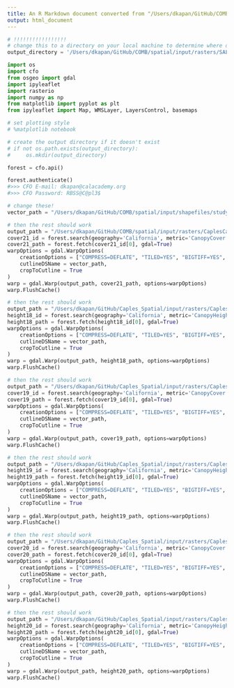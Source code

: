 ```yaml
---
title: An R Markdown document converted from "/Users/dkapan/GitHub/COMB/spatial/note/SALO_DIRECT.ipynb"
output: html_document
---
```


```python
# !!!!!!!!!!!!!!!!!
# change this to a directory on your local machine to determine where downloads will go
output_directory = '/Users/dkapan/GitHub/COMB/spatial/input/rasters/SALO'
```

```python
import os
import cfo
from osgeo import gdal
import ipyleaflet
import rasterio
import numpy as np
from matplotlib import pyplot as plt
from ipyleaflet import Map, WMSLayer, LayersControl, basemaps

# set plotting style
# %matplotlib notebook

# create the output directory if it doesn't exist
# if not os.path.exists(output_directory):
#     os.mkdir(output_directory)
```

```python
forest = cfo.api()
```

```python
forest.authenticate()
#>>> CFO E-mail: dkapan@calacademy.org
#>>> CFO Password: RBSS@C@pl3$
```

```python
# change these!
vector_path = "/Users/dkapan/GitHub/COMB/spatial/input/shapefiles/study_boundary.shp"
```

```python
# then the rest should work
output_path = "/Users/dkapan/GitHub/COMB/spatial/input/rasters/CaplesCanopyCover2021.tif"
cover21_id = forest.search(geography='California', metric='CanopyCover', year=2021)
cover21_path = forest.fetch(cover21_id[0], gdal=True)
warpOptions = gdal.WarpOptions(
    creationOptions = ["COMPRESS=DEFLATE", "TILED=YES", "BIGTIFF=YES", "NUM_THREADS=ALL_CPUS"],
    cutlineDSName = vector_path,
    cropToCutline = True
)
warp = gdal.Warp(output_path, cover21_path, options=warpOptions)
warp.FlushCache()
```

```python
# then the rest should work
output_path = "/Users/dkapan/GitHub/Caples_Spatial/input/rasters/CaplesCanopyHeight2018.tif"
height18_id = forest.search(geography='California', metric='CanopyHeight', year=2018)
height18_path = forest.fetch(height18_id[0], gdal=True)
warpOptions = gdal.WarpOptions(
    creationOptions = ["COMPRESS=DEFLATE", "TILED=YES", "BIGTIFF=YES", "NUM_THREADS=ALL_CPUS"],
    cutlineDSName = vector_path,
    cropToCutline = True
)
warp = gdal.Warp(output_path, height18_path, options=warpOptions)
warp.FlushCache()
```

```python
# then the rest should work
output_path = "/Users/dkapan/GitHub/Caples_Spatial/input/rasters/CaplesCanopyCover2019.tif"
cover19_id = forest.search(geography='California', metric='CanopyCover', year=2019)
cover19_path = forest.fetch(cover19_id[0], gdal=True)
warpOptions = gdal.WarpOptions(
    creationOptions = ["COMPRESS=DEFLATE", "TILED=YES", "BIGTIFF=YES", "NUM_THREADS=ALL_CPUS"],
    cutlineDSName = vector_path,
    cropToCutline = True
)
warp = gdal.Warp(output_path, cover19_path, options=warpOptions)
warp.FlushCache()
```

```python
# then the rest should work
output_path = "/Users/dkapan/GitHub/Caples_Spatial/input/rasters/CaplesCanopyHeight2019.tif"
height19_id = forest.search(geography='California', metric='CanopyHeight', year=2018)
height19_path = forest.fetch(height19_id[0], gdal=True)
warpOptions = gdal.WarpOptions(
    creationOptions = ["COMPRESS=DEFLATE", "TILED=YES", "BIGTIFF=YES", "NUM_THREADS=ALL_CPUS"],
    cutlineDSName = vector_path,
    cropToCutline = True
)
warp = gdal.Warp(output_path, height19_path, options=warpOptions)
warp.FlushCache()
```

```python
# then the rest should work
output_path = "/Users/dkapan/GitHub/Caples_Spatial/input/rasters/CaplesCanopyCover2020.tif"
cover20_id = forest.search(geography='California', metric='CanopyCover', year=2019)
cover20_path = forest.fetch(cover20_id[0], gdal=True)
warpOptions = gdal.WarpOptions(
    creationOptions = ["COMPRESS=DEFLATE", "TILED=YES", "BIGTIFF=YES", "NUM_THREADS=ALL_CPUS"],
    cutlineDSName = vector_path,
    cropToCutline = True
)
warp = gdal.Warp(output_path, cover20_path, options=warpOptions)
warp.FlushCache()
```

```python
# then the rest should work
output_path = "/Users/dkapan/GitHub/Caples_Spatial/input/rasters/CaplesCanopyHeight2020.tif"
height20_id = forest.search(geography='California', metric='CanopyHeight', year=2018)
height20_path = forest.fetch(height20_id[0], gdal=True)
warpOptions = gdal.WarpOptions(
    creationOptions = ["COMPRESS=DEFLATE", "TILED=YES", "BIGTIFF=YES", "NUM_THREADS=ALL_CPUS"],
    cutlineDSName = vector_path,
    cropToCutline = True
)
warp = gdal.Warp(output_path, height20_path, options=warpOptions)
warp.FlushCache()
```

